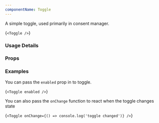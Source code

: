 ```yaml
---
componentName: Toggle
---
```


A simple toggle, used primarily in consent manager.

<LiveComponent>{`<Toggle />`}</LiveComponent>

### Usage Details

<UsageDetails packageName="@hashicorp/react-toggle" />

### Props

<PropsTable props={componentProps} />

### Examples

You can pass the `enabled` prop in to toggle.

<LiveComponent>{`<Toggle enabled />`}</LiveComponent>

You can also pass the `onChange` function to react when the toggle changes state

<LiveComponent>{`<Toggle onChange={() => console.log('toggle changed')} />`}</LiveComponent>
